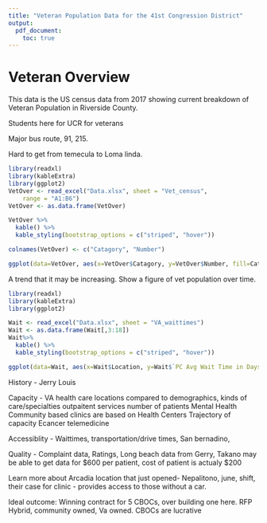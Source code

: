 ```yaml
---
title: "Veteran Population Data for the 41st Congression District"
output: 
  pdf_document:
    toc: true
---
```


# Veteran Overview

This data is the US census data from 2017 showing current breakdown of Veteran Population in Riverside County.

Students here for UCR for veterans

Major bus route, 91, 215.

Hard to get from temecula to Loma linda. 

```r
library(readxl)
library(kableExtra)
library(ggplot2)
VetOver <- read_excel("Data.xlsx", sheet = "Vet_census", 
    range = "A1:B6")
VetOver <- as.data.frame(VetOver)

VetOver %>%
  kable() %>%
  kable_styling(bootstrap_options = c("striped", "hover"))

colnames(VetOver) <- c("Catagory", "Number")

ggplot(data=VetOver, aes(x=VetOver$Catagory, y=VetOver$Number, fill=Catagory)) + geom_bar(stat="identity") + theme(legend.position = "none", axis.text.x = element_text(angle = 90)) + ylab("Number of Veterans") + xlab("")


```

A trend that it may be increasing. Show a figure of vet population over time. 


```r
library(readxl)
library(kableExtra)
library(ggplot2)

Wait <- read_excel("Data.xlsx", sheet = "VA_waittimes")
Wait <- as.data.frame(Wait[,3:18])
Wait%>%
  kable() %>%
  kable_styling(bootstrap_options = c("striped", "hover"))

ggplot(data=Wait, aes(x=Wait$Location, y=Wait$`PC Avg Wait Time in Days 13`, fill=Wait$Location)) + geom_bar(stat="identity") + theme(legend.position = "none", axis.text.x = element_text(angle = 90)) + ylab("Primary Care Wait time") + xlab("")

```
History - Jerry Louis 

Capacity -  VA health care locations compared to demographics, kinds of care/specialties
  outpaitent services
  number of patients
  Mental Health
  Community based clinics are based on Health Centers
  Trajectory of capacity
  Ecancer
  telemedicine

Accessiblity - Waittimes, transportation/drive times, San bernadino,

Quality - Complaint data, Ratings, Long beach data from Gerry, Takano may be able to get data for 
  $600 per patient, cost of patient is actualy \$200

Learn more about Arcadia location that just opened- Nepalitono, june, shift, their case for clinic - provides access to those without a car. 

Ideal outcome: Winning contract for 5 CBOCs, over building one here. RFP
Hybrid, community owned, Va owned. CBOCs are lucrative

